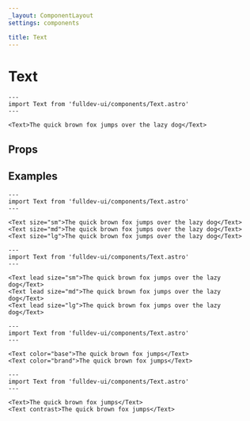 ```yaml
---
_layout: ComponentLayout
settings: components

title: Text
---
```


# Text


```astro live
---
import Text from 'fulldev-ui/components/Text.astro'
---

<Text>The quick brown fox jumps over the lazy dog</Text>
```

## Props

<PropsTable />

## Examples

```astro live
---
import Text from 'fulldev-ui/components/Text.astro'
---

<Text size="sm">The quick brown fox jumps over the lazy dog</Text>
<Text size="md">The quick brown fox jumps over the lazy dog</Text>
<Text size="lg">The quick brown fox jumps over the lazy dog</Text>
```

```astro live
---
import Text from 'fulldev-ui/components/Text.astro'
---

<Text lead size="sm">The quick brown fox jumps over the lazy dog</Text>
<Text lead size="md">The quick brown fox jumps over the lazy dog</Text>
<Text lead size="lg">The quick brown fox jumps over the lazy dog</Text>
```

```astro live
---
import Text from 'fulldev-ui/components/Text.astro'
---

<Text color="base">The quick brown fox jumps</Text>
<Text color="brand">The quick brown fox jumps</Text>
```

```astro live
---
import Text from 'fulldev-ui/components/Text.astro'
---

<Text>The quick brown fox jumps</Text>
<Text contrast>The quick brown fox jumps</Text>
```
